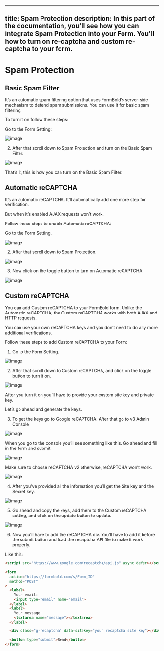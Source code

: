 <!-- Generated at: 2025-05-14T06:59:02.262Z -->

---
title: Spam Protection
description: In this part of the documentation, you'll see how you can integrate Spam Protection into your Form. You'll how to turn on re-captcha and custom re-captcha to your form. 
---

# Spam Protection



## Basic Spam Filter

It’s an automatic spam filtering option that uses FormBold’s server-side mechanism to defend spam submissions. You can use it for basic spam filtering.



To turn it on follow these steps:

Go to the Form Setting:

![image](images/spams/1.png)



2. After that scroll down to Spam Protection and turn on the Basic Spam Filter.

![image](images/spams/2.png)



That’s it, this is how you can turn on the Basic Spam Filter.





## Automatic reCAPTCHA

It’s an automatic reCAPTCHA. It’ll automatically add one more step for verification.

But when it’s enabled AJAX requests won’t work.

Follow these steps to enable Automatic reCAPTCHA:

Go to the Form Setting.



![image](images/spams/3.png)



2. After that scroll down to Spam Protection.

![image](images/spams/4.png)



3. Now click on the toggle button to turn on Automatic reCAPTCHA

![image](images/spams/5.png)



## Custom reCAPTCHA

You can add Custom reCAPTCHA to your FormBold form. Unlike the Automatic reCAPTCHA, the Custom reCAPTCHA works with both AJAX and HTTP requests.

You can use your own reCAPTCHA keys and you don’t need to do any more additional verifications.

Follow these steps to add Custom reCAPTCHA to your Form:



1. Go to the Form Setting.

![image](images/spams/6.png)



2. After that scroll down to Custom reCAPTCHA, and click on the toggle button to turn it on.

![image](images/spams/7.png)




After you turn it on you’ll have to provide your custom site key and private key.

Let’s go ahead and generate the keys.


3. To get the keys go to Google reCAPTCHA. After that go to v3 Admin Console


![image](images/spams/8.png)



When you go to the console you’ll see something like this. Go ahead and fill in the form and submit

![image](images/spams/9.png)



Make sure to choose reCAPTCHA v2 otherwise, reCAPTCHA won’t work.

![image](images/spams/10.png)



4. After you’ve provided all the information you’ll get the Site key and the Secret key.

![image](images/spams/11.png)



5. Go ahead and copy the keys, add them to the Custom reCAPTCHA setting, and click on the update button to update.

![image](images/spams/12.png)



6. Now you’ll have to add the reCAPTCHA div. You’ll have to add it before the submit button and load the recaptcha API file to make it work properly.



Like this: 

```html
<script src="https://www.google.com/recaptcha/api.js" async defer></script>

<form
  action="https://formbold.com/s/Form_ID"
  method="POST"
>
  <label>
    Your email:
    <input type="email" name="email">
  </label>
  <label>
    Your message:
    <textarea name="message"></textarea>
  </label>

  <div class="g-recaptcha" data-sitekey="your recaptcha site key"></div>

  <button type="submit">Send</button>
</form>
```


